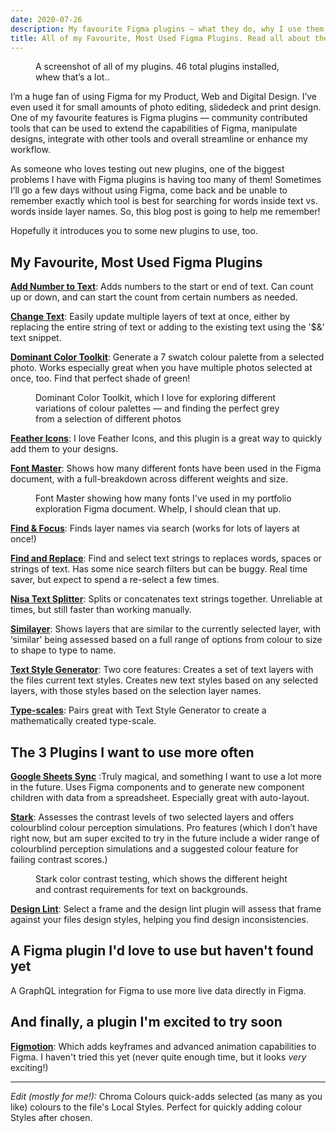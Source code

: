 ```yaml
---
date: 2020-07-26
description: My favourite Figma plugins — what they do, why I use them, and how you can incorporate them into your workflow. Plus a few I haven't used much but am very excited to try soon.
title: All of my Favourite, Most Used Figma Plugins. Read all about them and get Plugged in!
---
```



<figure>

<CustomLazyImage
alt="A screenshot of all of my plugins. 46 total plugins installed, whew that’s a lot."
src="https://res.cloudinary.com/jasontcrabtree/image/upload/v1595800216/Portfolio-2020/installed-plugins.png"
/>

<figcaption>A screenshot of all of my plugins. 46 total plugins installed, whew that’s a lot..</figcaption>

</figure>

I’m a huge fan of using Figma for my Product, Web and Digital Design. I’ve even used it for small amounts of photo editing, slidedeck and print design. One of my favourite features is Figma plugins — community contributed tools that can be used to extend the capabilities of Figma, manipulate designs, integrate with other tools and overall streamline or enhance my workflow.

As someone who loves testing out new plugins, one of the biggest problems I have with Figma plugins is having too many of them! Sometimes I’ll go a few days without using Figma, come back and be unable to remember exactly which tool is best for searching for words inside text vs. words inside layer names. So, this blog post is going to help me remember!

Hopefully it introduces you to some new plugins to use, too.

## My Favourite, Most Used Figma Plugins

**[Add Number to Text](https://www.figma.com/community/plugin/738791203005929386/Add-numbers-to-texts)**: Adds numbers to the start or end of text. Can count up or down, and can start the count from certain numbers as needed.

**[Change Text](https://www.figma.com/community/plugin/735148445325474400/Change-Text)**: Easily update multiple layers of text at once, either by replacing the entire string of text or adding to the existing text using the '$&’ text snippet.

**[Dominant Color Toolkit](https://www.figma.com/community/plugin/744725347356614754/Dominant-Color-Toolkit-%F0%9F%8E%A8)**: Generate a 7 swatch colour palette from a selected photo. Works especially great when you have multiple photos selected at once, too. Find that perfect shade of green!

<figure>

<CustomLazyImage
alt="Dominant Color Toolkit, which I love for exploring different variations of colour palettes — and finding the perfect grey from a selection of different photos"
src="https://res.cloudinary.com/jasontcrabtree/image/upload/v1595802101/Portfolio-2020/dominant-color-palette.png"
/>

<figcaption>Dominant Color Toolkit, which I love for exploring different variations of colour palettes — and finding the perfect grey from a selection of different photos</figcaption>

</figure>

**[Feather Icons](https://www.figma.com/community/plugin/744047966581015514)**: I love Feather Icons, and this plugin is a great way to quickly add them to your designs.

**[Font Master](https://www.figma.com/community/plugin/781086314747849337)**: Shows how many different fonts have been used in the Figma document, with a full-breakdown across different weights and size.

<figure>

<CustomLazyImage
alt="Font Master showing how many fonts I've used in my portfolio exploration Figma document. Whelp, I should clean that up."
src="https://res.cloudinary.com/jasontcrabtree/image/upload/v1595802101/Portfolio-2020/font-master.png"
/>

<figcaption>Font Master showing how many fonts I've used in my portfolio exploration Figma document. Whelp, I should clean that up.</figcaption>
</figure>

**[Find & Focus](https://www.figma.com/community/plugin/739978920241977182)**: Finds layer names via search (works for lots of layers at once!)

**[Find and Replace](https://www.figma.com/community/plugin/735072959812183643)**: Find and select text strings to replaces words, spaces or strings of text. Has some nice search filters but can be buggy. Real time saver, but expect to spend a re-select a few times.

**[Nisa Text Splitter](https://www.figma.com/community/plugin/739048247603902878)**: Splits or concatenates text strings together. Unreliable at times, but still faster than working manually.

**[Similayer](https://www.figma.com/community/plugin/735733267883397781)**: Shows layers that are similar to the currently selected layer, with ‘similar’ being assessed based on a full range of options from colour to size to shape to type to name.

**[Text Style Generator](https://www.figma.com/community/plugin/759472336242530542)**: Two core features: Creates a set of text layers with the files current text styles. Creates new text styles based on any selected layers, with those styles based on the selection layer names.

**[Type-scales](https://www.figma.com/community/plugin/739825414752646970)**: Pairs great with Text Style Generator to create a mathematically created type-scale.

<BlogPostSubscribe/>

## The 3 Plugins I want to use more often

**[Google Sheets Sync](https://www.figma.com/community/plugin/735770583268406934)** :Truly magical, and something I want to use a lot more in the future. Uses Figma components and to generate new component children with data from a spreadsheet. Especially great with auto-layout.

**[Stark](https://www.figma.com/community/plugin/732603254453395948)**: Assesses the contrast levels of two selected layers and offers colourblind colour perception simulations. Pro features (which I don’t have right now, but am super excited to try in the future include a wider range of colourblind perception simulations and a suggested colour feature for failing contrast scores.)

<figure>

<CustomLazyImage
alt="Stark color contrast testing, which shows the different height and contrast requirements for text on backgrounds."
src="https://res.cloudinary.com/jasontcrabtree/image/upload/v1595802101/Portfolio-2020/stark-color-contrast.png"
/>

<figcaption>Stark color contrast testing, which shows the different height and contrast requirements for text on backgrounds.</figcaption>
</figure>

**[Design Lint](https://www.figma.com/community/plugin/801195587640428208)**: Select a frame and the design lint plugin will assess that frame against your files design styles, helping you find design inconsistencies.

## A Figma plugin I'd love to use but haven't found yet

A GraphQL integration for Figma to use more live data directly in Figma.

## And finally, a plugin I'm excited to try soon

**[Figmotion](https://www.figma.com/community/plugin/733025261168520714)**: Which adds keyframes and advanced animation capabilities to Figma. I haven't tried this yet (never quite enough time, but it looks *very* exciting!)

<hr/>

*Edit (mostly for me!):*
Chroma Colours quick-adds selected (as many as you like) colours to the file's Local Styles. Perfect for quickly adding colour Styles after chosen.
